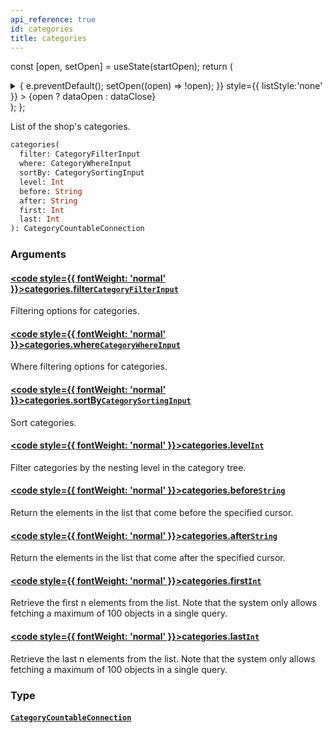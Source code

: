 ```yaml
---
api_reference: true
id: categories
title: categories
---
```






const [open, setOpen] = useState(startOpen);
return (
<details {...(open ? { open: true } : {})} className="details" style={{ border:'none', boxShadow:'none', background:'var(--ifm-background-color)' }}>
<summary
onClick={(e) => {
e.preventDefault();
setOpen((open) => !open);
}}
style={{ listStyle:'none' }} >
{open ? dataOpen : dataClose}
</summary>
{open && children}
</details>
);
};

List of the shop's categories.

```graphql
categories(
  filter: CategoryFilterInput
  where: CategoryWhereInput
  sortBy: CategorySortingInput
  level: Int
  before: String
  after: String
  first: Int
  last: Int
): CategoryCountableConnection
```

### Arguments

#### [<code style={{ fontWeight: 'normal' }}>categories.<b>filter</b></code>](#)<Bullet />[`CategoryFilterInput`](../../../api-reference/products/inputs/category-filter-input.mdx) <Badge class="badge badge--secondary" text="input"/> <Badge class="badge badge--secondary" text="products"/>

Filtering options for categories.

#### [<code style={{ fontWeight: 'normal' }}>categories.<b>where</b></code>](#)<Bullet />[`CategoryWhereInput`](../../../api-reference/products/inputs/category-where-input.mdx) <Badge class="badge badge--secondary" text="input"/> <Badge class="badge badge--secondary" text="products"/>

Where filtering options for categories.

#### [<code style={{ fontWeight: 'normal' }}>categories.<b>sortBy</b></code>](#)<Bullet />[`CategorySortingInput`](../../../api-reference/products/inputs/category-sorting-input.mdx) <Badge class="badge badge--secondary" text="input"/> <Badge class="badge badge--secondary" text="products"/>

Sort categories.

#### [<code style={{ fontWeight: 'normal' }}>categories.<b>level</b></code>](#)<Bullet />[`Int`](../../../api-reference/miscellaneous/scalars/int.mdx) <Badge class="badge badge--secondary" text="scalar"/> <Badge class="badge badge--secondary" text="miscellaneous"/>

Filter categories by the nesting level in the category tree.

#### [<code style={{ fontWeight: 'normal' }}>categories.<b>before</b></code>](#)<Bullet />[`String`](../../../api-reference/miscellaneous/scalars/string.mdx) <Badge class="badge badge--secondary" text="scalar"/> <Badge class="badge badge--secondary" text="miscellaneous"/>

Return the elements in the list that come before the specified cursor.

#### [<code style={{ fontWeight: 'normal' }}>categories.<b>after</b></code>](#)<Bullet />[`String`](../../../api-reference/miscellaneous/scalars/string.mdx) <Badge class="badge badge--secondary" text="scalar"/> <Badge class="badge badge--secondary" text="miscellaneous"/>

Return the elements in the list that come after the specified cursor.

#### [<code style={{ fontWeight: 'normal' }}>categories.<b>first</b></code>](#)<Bullet />[`Int`](../../../api-reference/miscellaneous/scalars/int.mdx) <Badge class="badge badge--secondary" text="scalar"/> <Badge class="badge badge--secondary" text="miscellaneous"/>

Retrieve the first n elements from the list. Note that the system only allows fetching a maximum of 100 objects in a single query.

#### [<code style={{ fontWeight: 'normal' }}>categories.<b>last</b></code>](#)<Bullet />[`Int`](../../../api-reference/miscellaneous/scalars/int.mdx) <Badge class="badge badge--secondary" text="scalar"/> <Badge class="badge badge--secondary" text="miscellaneous"/>

Retrieve the last n elements from the list. Note that the system only allows fetching a maximum of 100 objects in a single query.

### Type

#### [`CategoryCountableConnection`](../../../api-reference/products/objects/category-countable-connection.mdx) <Badge class="badge badge--secondary" text="object"/> <Badge class="badge badge--secondary" text="products"/>
